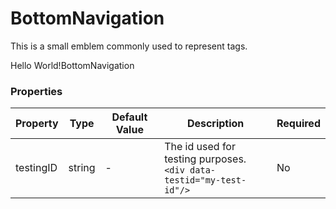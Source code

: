 
<Meta title="Components/BottomNavigation" component={BottomNavigation} />

# BottomNavigation

This is a small emblem commonly used to represent tags.

<Canvas>
    <BottomNavigation>Hello World!BottomNavigation</BottomNavigation>
</Canvas>

### Properties

|Property|Type|Default Value|Description|Required|
|---|---|---|---|---|
|testingID| string | - | The id used for testing purposes.<br/>`<div data-testid="my-test-id"/>` |No|
